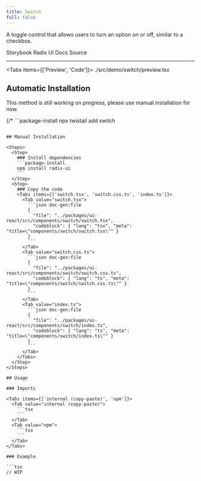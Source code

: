 ```yaml
---
title: Switch
full: false
---
```


A toggle control that allows users to turn an option on or off, similar to a checkbox.

<Badges>
  <BadgeLink href="https://storybook.twistail.com/?path=/docs/base-components-switch--docs" external>
    Storybook
  </BadgeLink>
  <BadgeLink href="https://www.radix-ui.com/primitives/docs/components/switch#api-reference" external>
    Radix UI Docs
  </BadgeLink>
  <BadgeLink href="https://github.com/riipandi/twistail/tree/main/packages/ui-react/src/components/switch" external>
    Source
  </BadgeLink>
</Badges>

---


<Tabs items={['Preview', 'Code']}>
  <Tab value="Preview" className="rounded-b-xl flex min-h-44 flex-wrap items-center justify-center gap-4 py-20 not-prose">
    <Demo />
  </Tab>
  <Tab value="Code">
    <include cwd lang="tsx">./src/demo/switch/preview.tsx</include>
  </Tab>
</Tabs>

## Automatic Installation

<Callout type='warn'>
  This method is still working on progress, please use manual installation for now.
</Callout>

{/* ```package-install
npx twistail add switch
``` */}

## Manual Installation

<Steps>
  <Step>
    ### Install dependencies
    ```package-install
    npm install radix-ui
    ```
  </Step>
  <Step>
    ### Copy the code
    <Tabs items={['switch.tsx', 'switch.css.ts', 'index.ts']}>
      <Tab value="switch.tsx">
        ```json doc-gen:file
        {
          "file": "../packages/ui-react/src/components/switch/switch.tsx",
          "codeblock": { "lang": "tsx", "meta": "title=\"components/switch/switch.tsx\"" }
        }
        ```
      </Tab>
      <Tab value="switch.css.ts">
        ```json doc-gen:file
        {
          "file": "../packages/ui-react/src/components/switch/switch.css.ts",
          "codeblock": { "lang": "ts", "meta": "title=\"components/switch/switch.css.ts\"" }
        }
        ```
      </Tab>
      <Tab value="index.ts">
        ```json doc-gen:file
        {
          "file": "../packages/ui-react/src/components/switch/index.ts",
          "codeblock": { "lang": "ts", "meta": "title=\"components/switch/index.ts\"" }
        }
        ```
      </Tab>
    </Tabs>
  </Step>
</Steps>

## Usage

### Imports

<Tabs items={['internal (copy-paste)', 'npm']}>
  <Tab value="internal (copy-paste)">
    ```tsx
    ```
  </Tab>
  <Tab value="npm">
    ```tsx
    ```
  </Tab>
</Tabs>

### Example

```tsx
// WIP
```

